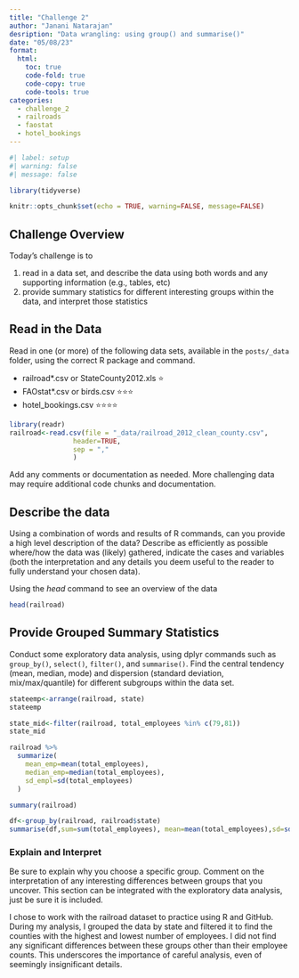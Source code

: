 ```yaml
---
title: "Challenge 2"
author: "Janani Natarajan"
desription: "Data wrangling: using group() and summarise()"
date: "05/08/23"
format:
  html:
    toc: true
    code-fold: true
    code-copy: true
    code-tools: true
categories:
  - challenge_2
  - railroads
  - faostat
  - hotel_bookings
---
```


```r
#| label: setup
#| warning: false
#| message: false

library(tidyverse)

knitr::opts_chunk$set(echo = TRUE, warning=FALSE, message=FALSE)
```

## Challenge Overview

Today's challenge is to

1)  read in a data set, and describe the data using both words and any supporting information (e.g., tables, etc)
2)  provide summary statistics for different interesting groups within the data, and interpret those statistics

## Read in the Data

Read in one (or more) of the following data sets, available in the `posts/_data` folder, using the correct R package and command.

-   railroad\*.csv or StateCounty2012.xls ⭐
-   FAOstat\*.csv or birds.csv ⭐⭐⭐
-   hotel_bookings.csv ⭐⭐⭐⭐

```r
library(readr)
railroad<-read.csv(file = "_data/railroad_2012_clean_county.csv",
                header=TRUE,
                sep = ","
                )
```

Add any comments or documentation as needed. More challenging data may require additional code chunks and documentation.

## Describe the data

Using a combination of words and results of R commands, can you provide a high level description of the data? Describe as efficiently as possible where/how the data was (likely) gathered, indicate the cases and variables (both the interpretation and any details you deem useful to the reader to fully understand your chosen data).

Using the *head* command to see an overview of the data

```r
head(railroad)

```

## Provide Grouped Summary Statistics

Conduct some exploratory data analysis, using dplyr commands such as `group_by()`, `select()`, `filter()`, and `summarise()`. Find the central tendency (mean, median, mode) and dispersion (standard deviation, mix/max/quantile) for different subgroups within the data set.

```r
stateemp<-arrange(railroad, state)
stateemp
```

```r
state_mid<-filter(railroad, total_employees %in% c(79,81))
state_mid
```

```r
railroad %>%
  summarize(
    mean_emp=mean(total_employees),
    median_emp=median(total_employees),
    sd_empl=sd(total_employees)
  )
```

```r
summary(railroad)
```

```r
df<-group_by(railroad, railroad$state)
summarise(df,sum=sum(total_employees), mean=mean(total_employees),sd=sd(total_employees))
```

### Explain and Interpret

Be sure to explain why you choose a specific group. Comment on the interpretation of any interesting differences between groups that you uncover. This section can be integrated with the exploratory data analysis, just be sure it is included.

I chose to work with the railroad dataset to practice using R and GitHub. During my analysis, I grouped the data by state and filtered it to find the counties with the highest and lowest number of employees. I did not find any significant differences between these groups other than their employee counts. This underscores the importance of careful analysis, even of seemingly insignificant details.
